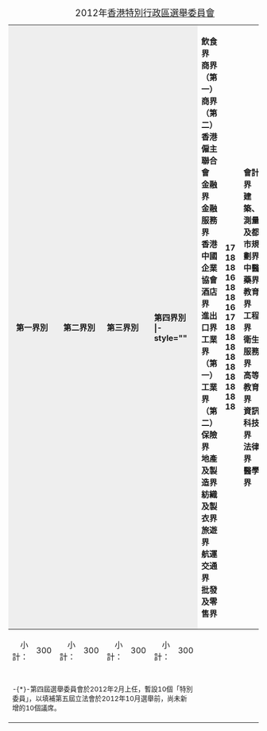 {| class="wikitable" style="font-family:華康粗黑體(P);"
|+  <span style="font-family:華康行書體(P); font-size:large;">2012年[[選舉委員會 (香港)|香港特別行政區選舉委員會]]</span>
|- 
! colspan="2" style="background:#eee"|第一界別
! colspan="2" style="background:#eee"|第二界別
! colspan="2" style="background:#eee"|第三界別
! colspan="2" style="background:#eee"|第四界別
|- style=""
| align="left" valign="top" | 飲食界<br>商界（第一）<br>商界（第二）<br>香港僱主聯合會<br>金融界<br>金融服務界<br>香港中國企業協會<br>酒店界<br>進出口界<br>工業界（第一）<br>工業界（第二）<br>保險界<br>地產及製造界<br>紡織及製衣界<br>旅遊界<br>航運交通界<br>批發及零售界
| align="left" valign="top" | 17<br>18<br>18<br>16<br>18<br>18<br>16<br>17<br>18<br>18<br>18<br>18<br>18<br>18<br>18<br>18<br>18
| align="left" valign="top" | 會計界<br>建築、測量及都市規劃界<br>中醫藥界<br>教育界<br>工程界<br>衛生服務界<br>高等教育界<br>資訊科技界<br>法律界<br>醫學界
| align="left" valign="top" | 30<br>30<br>30<br>30<br>30<br>30<br>30<br>30<br>30<br>30
| align="left" valign="top" | 漁農界<br>勞工界<br>宗教界<br><small>&nbsp;&nbsp;天主教香港教區<br>&nbsp;&nbsp;中華回教博愛社<br>&nbsp;&nbsp;香港基督教協進會<br>&nbsp;&nbsp;香港道教聯合會<br>&nbsp;&nbsp;孔教學院<br>&nbsp;&nbsp;香港佛教聯合會</small><br>社會福利界<br>體育、演藝文化及出版界<br><small>&nbsp;&nbsp;體育小組<br>&nbsp;&nbsp;演藝小組<br>&nbsp;&nbsp;文化小組<br>&nbsp;&nbsp;出版小組</small>
| align="left" valign="top" | 60<br>60<br>60<br><small>&nbsp;10<br>&nbsp;10<br>&nbsp;10<br>&nbsp;10<br>&nbsp;10<br>&nbsp;10</small><br>60<br>60<br><small>&nbsp;15<br>&nbsp;15<br>&nbsp;15<br>&nbsp;15</small>
| align="left" valign="top" | 全國人民代表大會<br>立法會*<br>中國人民政治協商會議<br>鄉議局<br>港九各區議會<br>新界各區議會<br><br><br><br><br><br><s>特別委員*<br><small>&nbsp;&nbsp;中國人民政治協商會議<br>&nbsp;&nbsp;鄉議局<br>&nbsp;&nbsp;港九各區議會<br>&nbsp;&nbsp;新界各區議會</small></s>
| align="left" valign="top" | 36<br>70<br>51<br>26<br>57<br>60<br><br><br><br><br><br><s>10<br><small>4<br>2<br>2<br>2</small></s>
|-
| align="right" | 小計： || 300 || align="right" | 小計： || 300 || align="right" | 小計： || 300 || align="right" | 小計： || 300
|-
| colspan="8"| {{center|總計：1200}}
|-
| align="left" colspan="8"| <small>-{*}-第四屆選舉委員會於2012年2月上任，暫設10個「特別委員」，以填補第五屆立法會於2012年10月選舉前，尚未新增的10個議席。</small>
|}